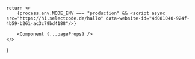 
    return <>
        {process.env.NODE_ENV === "production" && <script async src="https://hi.selectcode.de/hallo" data-website-id="4d081040-924f-4b59-b261-ac3c79bd4188"/>}

        <Component {...pageProps} />
    </>
}
